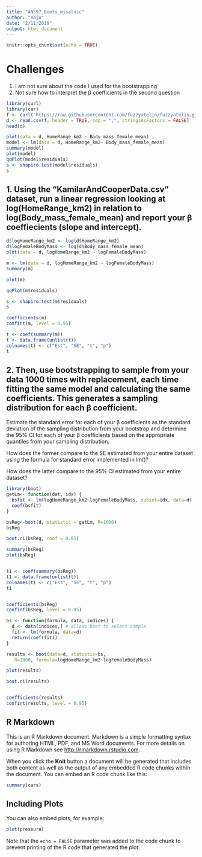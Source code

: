 ```yaml
---
title: "AN597_Boots_mjsalnic"
author: "majo"
date: "2/11/2019"
output: html_document
---
```


```r
knitr::opts_chunk$set(echo = TRUE)
```


# Challenges
1. I am not sure about the code I used for the bootstrapping
2. Not sure how to interpret the β coefficients in the second question

```r
library(curl)
library(car)
f <- curl("https://raw.githubusercontent.com/fuzzyatelin/fuzzyatelin.github.io/master/AN597_Fall19/KamilarAndCooperData.csv")
d <- read.csv(f, header = TRUE, sep = ",", stringsAsFactors = FALSE)
head(d)

```



```r

plot(data = d, HomeRange_km2 ~ Body_mass_female_mean)
model <- lm(data = d, HomeRange_km2~ Body_mass_female_mean)
summary(model)
plot(model)
qqPlot(model$residuals)
s <- shapiro.test(model$residuals)
s

```


## 1. Using the “KamilarAndCooperData.csv” dataset, run a linear regression looking at log(HomeRange_km2) in relation to log(Body_mass_female_mean) and report your β coeffiecients (slope and intercept).

```r
d$logHomeRange_km2 <- log(d$HomeRange_km2)
d$logFemaleBodyMass <- log(d$Body_mass_female_mean)
plot(data = d, logHomeRange_km2 ~ logFemaleBodyMass)
```
```r
m <- lm(data = d, logHomeRange_km2 ~ logFemaleBodyMass)
summary(m)
```


```r
plot(m)
```


```r
qqPlot(m$residuals)
```


```r
s <- shapiro.test(m$residuals)
s

```


```r
coefficients(m)
confint(m, level = 0.95)
```


```r
t <- coef(summary(m))
t <- data.frame(unlist(t))
colnames(t) <- c("Est", "SE", "t", "p")
t
```
## 2.  Then, use bootstrapping to sample from your data 1000 times with replacement, each time fitting the same model and calculating the same coefficients. This generates a sampling distribution for each β coefficient.

Estimate the standard error for each of your β coefficients as the standard deviation of the sampling distribution from your bootstrap and determine the 95% CI for each of your β coefficients based on the appropriate quantiles from your sampling distribution.

How does the former compare to the SE estimated from your entire dataset using the formula for standard error implemented in lm()?

How does the latter compare to the 95% CI estimated from your entire dataset?

```r
library(boot)
getLm<- function(dat, idx) {
  bsfit <- lm(logHomeRange_km2~logFemaleBodyMass, subset=idx, data=d)
  coef(bsfit)
}

bsReg<-boot(d, statistic = getLm, R=1000)
bsReg

boot.ci(bsReg, conf = 0.95)

summary(bsReg)
plot(bsReg)


t1 <- coef(summary(bsReg))
t1 <- data.frame(unlist(t))
colnames(t) <- c("Est", "SE", "t", "p")
t1


coefficients(bsReg)
confint(bsReg, level = 0.95)
```



```r

bs <- function(formula, data, indices) {
  d <- data[indices,] # allows boot to select sample
  fit <- lm(formula, data=d)
  return(coef(fit))
}

results <- boot(data=d, statistic=bs,
   R=1000, formula=logHomeRange_km2~logFemaleBodyMass)  

plot(results)

boot.ci(results)



```


```r

coefficients(results)
confint(results, level = 0.95)
```

## R Markdown

This is an R Markdown document. Markdown is a simple formatting syntax for authoring HTML, PDF, and MS Word documents. For more details on using R Markdown see <http://rmarkdown.rstudio.com>.

When you click the **Knit** button a document will be generated that includes both content as well as the output of any embedded R code chunks within the document. You can embed an R code chunk like this:

```r
summary(cars)
```

## Including Plots

You can also embed plots, for example:

```r
plot(pressure)
```

Note that the `echo = FALSE` parameter was added to the code chunk to prevent printing of the R code that generated the plot.
